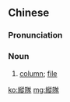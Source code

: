 {{also|纵队}}
==Chinese==
{{zh-forms|s=纵队}}

===Pronunciation===
{{zh-pron
|m=zòngduì
|c=zung1 deoi6
|mn=qz,xm,zz:chhiòng-tūi
|cat=n
}}

===Noun===
{{zh-noun}}

# [[column]]; [[file]] {{gloss|of troops}}

[[ko:縱隊]]
[[mg:縱隊]]